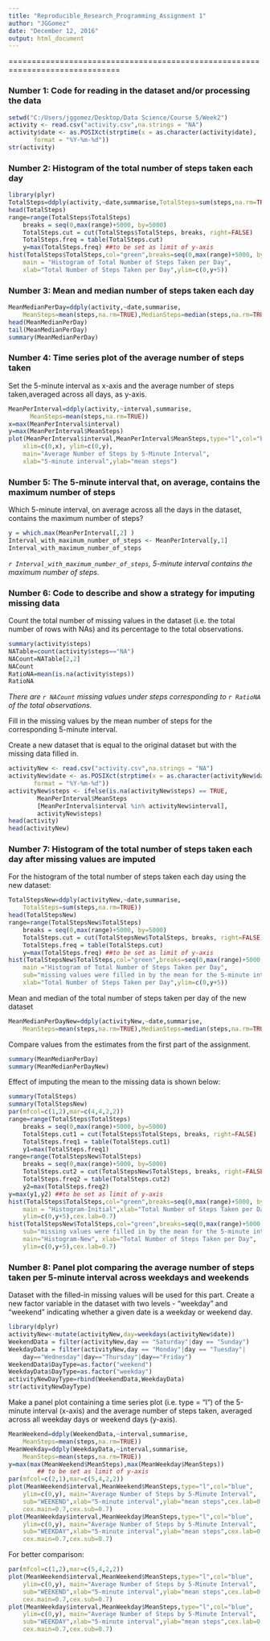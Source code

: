 ---
title: "Reproducible_Research_Programming_Assignment 1"
author: "JGGomez"
date: "December 12, 2016"
output: html_document
---
==============================================================================

### Number 1: Code for reading in the dataset and/or processing the data


```{r,echo=TRUE}
setwd("C:/Users/jggomez/Desktop/Data Science/Course 5/Week2")
activity <- read.csv("activity.csv",na.strings = "NA")
activity$date <- as.POSIXct(strptime(x = as.character(activity$date),
       format = "%Y-%m-%d"))
str(activity)
```


### Number 2: Histogram of the total number of steps taken each day


```{r,echo=TRUE}
library(plyr)
TotalSteps=ddply(activity,~date,summarise,TotalSteps=sum(steps,na.rm=TRUE))
head(TotalSteps)
range=range(TotalSteps$TotalSteps)
	breaks = seq(0,max(range)+5000, by=5000)
	TotalSteps.cut = cut(TotalSteps$TotalSteps, breaks, right=FALSE)
	TotalSteps.freq = table(TotalSteps.cut)
	y=max(TotalSteps.freq) ##to be set as limit of y-axis
hist(TotalSteps$TotalSteps,col="green",breaks=seq(0,max(range)+5000, by=5000),
	main = "Histogram of Total Number of Steps Taken per Day",
	xlab="Total Number of Steps Taken per Day",ylim=c(0,y+5))
```



### Number 3: Mean and median number of steps taken each day


```{r,echo=TRUE}
MeanMedianPerDay=ddply(activity,~date,summarise, 
	MeanSteps=mean(steps,na.rm=TRUE),MedianSteps=median(steps,na.rm=TRUE))
head(MeanMedianPerDay)
tail(MeanMedianPerDay)
summary(MeanMedianPerDay)
```



### Number 4: Time series plot of the average number of steps taken


Set the 5-minute interval as x-axis and the average number of steps taken,averaged across all days, as y-axis.


```{r,echo=TRUE}
MeanPerInterval=ddply(activity,~interval,summarise,
	  MeanSteps=mean(steps,na.rm=TRUE))
x=max(MeanPerInterval$interval)
y=max(MeanPerInterval$MeanSteps)
plot(MeanPerInterval$interval,MeanPerInterval$MeanSteps,type="l",col="blue",
	xlim=c(0,x), ylim=c(0,y), 
	main="Average Number of Steps by 5-Minute Interval",
	xlab="5-minute interval",ylab="mean steps")
```



### Number 5: The 5-minute interval that, on average, contains the maximum number of steps


Which 5-minute interval, on average across all the days in the dataset, 
contains the maximum number of steps?


```{r,echo=TRUE}
y = which.max(MeanPerInterval[,2] )
Interval_with_maximum_number_of_steps <- MeanPerInterval[y,1]
Interval_with_maximum_number_of_steps
```


*`r Interval_with_maximum_number_of_steps`, 5-minute interval contains the maximum number of steps.*



### Number 6: Code to describe and show a strategy for imputing missing data


Count the total number of missing values in the dataset (i.e. the total number of rows with NAs) and its percentage to the total observations.


```{r,echo=TRUE}
summary(activity$steps)
NATable=count(activity$steps=="NA")
NACount=NATable[2,2]
NACount
RatioNA=mean(is.na(activity$steps))
RatioNA
```


*There are `r NACount` missing values under steps corresponding to `r RatioNA` of the total observations.*



Fill in the missing values by the mean number of steps for the corresponding 5-minute interval.


Create a new dataset that is equal to the original dataset but with the missing data filled in.


```{r,echo=TRUE}
activityNew <- read.csv("activity.csv",na.strings = "NA")
activityNew$date <- as.POSIXct(strptime(x = as.character(activityNew$date),
       format = "%Y-%m-%d"))
activityNew$steps <- ifelse(is.na(activityNew$steps) == TRUE, 
		MeanPerInterval$MeanSteps
		[MeanPerInterval$interval %in% activityNew$interval], 
		activityNew$steps)  
head(activity)
head(activityNew)
```



### Number 7: Histogram of the total number of steps taken each day after missing values are imputed


For the histogram of the total number of steps taken each day using the new dataset: 


```{r,echo=TRUE}
TotalStepsNew=ddply(activityNew,~date,summarise,
	TotalSteps=sum(steps,na.rm=TRUE))
head(TotalStepsNew)
range=range(TotalStepsNew$TotalSteps)
	breaks = seq(0,max(range)+5000, by=5000)
	TotalSteps.cut = cut(TotalStepsNew$TotalSteps, breaks, right=FALSE)
	TotalSteps.freq = table(TotalSteps.cut)
	y=max(TotalSteps.freq) ##to be set as limit of y-axis
hist(TotalStepsNew$TotalSteps,col="green",breaks=seq(0,max(range)+5000, by=5000),
	main ="Histogram of Total Number of Steps Taken per Day",
	sub="missing values were filled in by the mean for the 5-minute interval",
	xlab="Total Number of Steps Taken per Day",ylim=c(0,y+5))
```


Mean and median of the total number of steps taken per day of the new dataset 


```{r,echo=TRUE}
MeanMedianPerDayNew=ddply(activityNew,~date,summarise, 
	MeanSteps=mean(steps,na.rm=TRUE),MedianSteps=median(steps,na.rm=TRUE))
```


Compare values from the estimates from the first part of the assignment.


```{r,echo=TRUE}
summary(MeanMedianPerDay)
summary(MeanMedianPerDayNew)
```


Effect of imputing the mean to the missing data is shown below:


```{r,echo=TRUE}
summary(TotalSteps)
summary(TotalStepsNew)
par(mfcol=c(1,2),mar=c(4,4,2,2))
range=range(TotalSteps$TotalSteps)
	breaks = seq(0,max(range)+5000, by=5000)
	TotalSteps.cut1 = cut(TotalSteps$TotalSteps, breaks, right=FALSE)
	TotalSteps.freq1 = table(TotalSteps.cut1)
	y1=max(TotalSteps.freq1) 
range=range(TotalStepsNew$TotalSteps)
	breaks = seq(0,max(range)+5000, by=5000)
	TotalSteps.cut2 = cut(TotalStepsNew$TotalSteps, breaks, right=FALSE)
	TotalSteps.freq2 = table(TotalSteps.cut2)
	y2=max(TotalSteps.freq2) 
y=max(y1,y2) ##to be set as limit of y-axis
hist(TotalSteps$TotalSteps,col="green",breaks=seq(0,max(range)+5000, by=5000),
	main = "Histogram-Initial",xlab="Total Number of Steps Taken per Day",
	ylim=c(0,y+5),cex.lab=0.7)
hist(TotalStepsNew$TotalSteps,col="green",breaks=seq(0,max(range)+5000, by=5000),
	sub="missing values were filled in by the mean for the 5-minute interval",
	main="Histogram-New", xlab="Total Number of Steps Taken per Day",
	ylim=c(0,y+5),cex.lab=0.7)
```



### Number 8: Panel plot comparing the average number of steps taken per 5-minute interval across weekdays and weekends


Dataset with the filled-in missing values will be used for this part.
Create a new factor variable in the dataset with two levels - "weekday" and "weekend" indicating whether a given date is a weekday or weekend day.


```{r,echo=TRUE}
library(dplyr)
activityNew<-mutate(activityNew,day=weekdays(activityNew$date))
WeekendData = filter(activityNew,day == "Saturday"|day == "Sunday")
WeekdayData = filter(activityNew,day == "Monday"|day == "Tuesday"|
	day=="Wednesday"|day=="Thursday"|day=="Friday")
WeekendData$DayType=as.factor("weekend")
WeekdayData$DayType=as.factor("weekday")
activityNewDayType=rbind(WeekendData,WeekdayData)
str(activityNewDayType)
```


Make a panel plot containing a time series plot (i.e. type = "l") of the 5-minute interval (x-axis) and the average number of steps taken, averaged across all weekday days or weekend days (y-axis). 


```{r,echo=TRUE}
MeanWeekend=ddply(WeekendData,~interval,summarise,
	MeanSteps=mean(steps,na.rm=TRUE))
MeanWeekday=ddply(WeekdayData,~interval,summarise,
	MeanSteps=mean(steps,na.rm=TRUE))
y=max(max(MeanWeekend$MeanSteps),max(MeanWeekday$MeanSteps))
		## to be set as limit of y-axis
par(mfcol=c(2,1),mar=c(5,4,2,2))
plot(MeanWeekend$interval,MeanWeekend$MeanSteps,type="l",col="blue",
	ylim=c(0,y), main="Average Number of Steps by 5-Minute Interval",
	sub="WEEKEND",xlab="5-minute interval",ylab="mean steps",cex.lab=0.8,
	cex.main=0.7,cex.sub=0.7)
plot(MeanWeekday$interval,MeanWeekday$MeanSteps,type="l",col="blue",
	ylim=c(0,y), main="Average Number of Steps by 5-Minute Interval",
	sub="WEEKDAY",xlab="5-minute interval",ylab="mean steps",cex.lab=0.8,
	cex.main=0.7,cex.sub=0.7)
```


For better comparison:


```{r,echo=TRUE}
par(mfcol=c(1,2),mar=c(5,4,2,2))
plot(MeanWeekend$interval,MeanWeekend$MeanSteps,type="l",col="blue",
	ylim=c(0,y), main="Average Number of Steps by 5-Minute Interval",
	sub="WEEKEND",xlab="5-minute interval",ylab="mean steps",cex.lab=0.8,
	cex.main=0.7,cex.sub=0.7)
plot(MeanWeekday$interval,MeanWeekday$MeanSteps,type="l",col="blue",
	ylim=c(0,y), main="Average Number of Steps by 5-Minute Interval",
	sub="WEEKDAY",xlab="5-minute interval",ylab="mean steps",cex.lab=0.8,
	cex.main=0.7,cex.sub=0.7)
```
